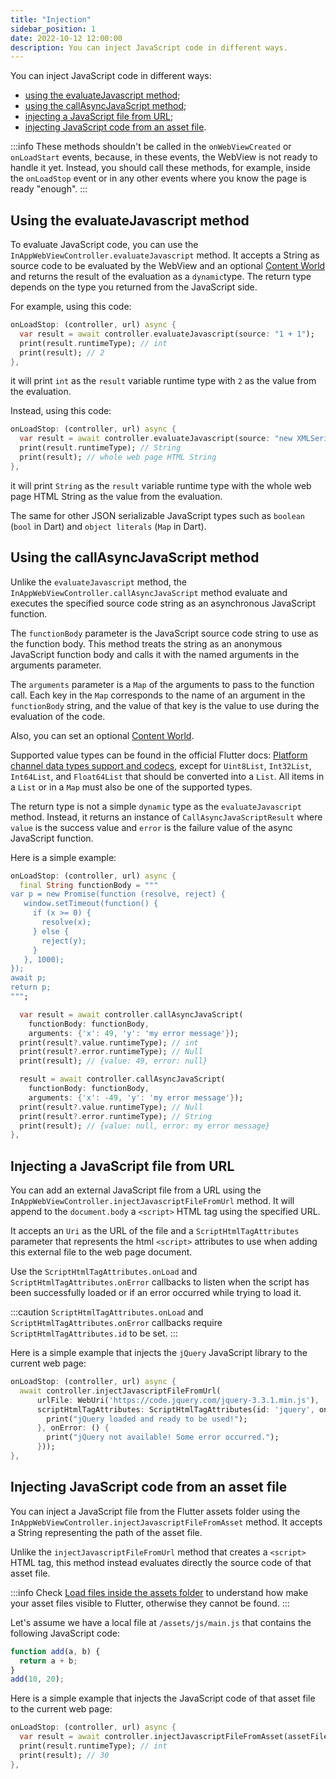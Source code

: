 ```yaml
---
title: "Injection"
sidebar_position: 1
date: 2022-10-12 12:00:00
description: You can inject JavaScript code in different ways.
---
```



<head>
  <title>Javascript Injection | {config.title}</title>
</head>

You can inject JavaScript code in different ways:
- [using the evaluateJavascript method](#using-the-evaluatejavascript-method);
- [using the callAsyncJavaScript method](#using-the-callasyncjavascript-method);
- [injecting a JavaScript file from URL](#injecting-a-javascript-file-from-url);
- [injecting JavaScript code from an asset file](#injecting-javascript-code-from-an-asset-file).

:::info
  These methods shouldn't be called in the `onWebViewCreated` or `onLoadStart` events, because, in these events, the WebView is not ready to handle it yet. Instead, you should call these methods, for example, inside the `onLoadStop` event or in any other events where you know the page is ready "enough".
:::

## Using the evaluateJavascript method

To evaluate JavaScript code, you can use the `InAppWebViewController.evaluateJavascript` method. It accepts a String as source code to be evaluated by the WebView and an optional [Content World](/docs/webview/javascript/content-worlds) and returns the result of the evaluation as a `dynamic`type.
The return type depends on the type you returned from the JavaScript side.

For example, using this code:
```dart
onLoadStop: (controller, url) async {
  var result = await controller.evaluateJavascript(source: "1 + 1");
  print(result.runtimeType); // int
  print(result); // 2
},
```
it will print `int` as the `result` variable runtime type with `2` as the value from the evaluation.

Instead, using this code:
```dart
onLoadStop: (controller, url) async {
  var result = await controller.evaluateJavascript(source: "new XMLSerializer().serializeToString(document);");
  print(result.runtimeType); // String
  print(result); // whole web page HTML String
},
```
it will print `String` as the `result` variable runtime type with the whole web page HTML String as the value from the evaluation.

The same for other JSON serializable JavaScript types such as `boolean` (`bool` in Dart) and `object literals` (`Map` in Dart).

## Using the callAsyncJavaScript method

Unlike the `evaluateJavascript` method, the `InAppWebViewController.callAsyncJavaScript` method evaluate and executes the specified source code string as an asynchronous JavaScript function.

The `functionBody` parameter is the JavaScript source code string to use as the function body. This method treats the string as an anonymous JavaScript function body and calls it with the named arguments in the arguments parameter.

The `arguments` parameter is a `Map` of the arguments to pass to the function call. Each key in the `Map` corresponds to the name of an argument in the `functionBody` string, and the value of that key is the value to use during the evaluation of the code.

Also, you can set an optional [Content World](/docs/webview/javascript/content-worlds).

Supported value types can be found in the official Flutter docs: [Platform channel data types support and codecs](https://flutter.dev/docs/development/platform-integration/platform-channels#codec), except for `Uint8List`, `Int32List`, `Int64List`, and `Float64List` that should be converted into a `List`. All items in a `List` or in a `Map` must also be one of the supported types.

The return type is not a simple `dynamic` type as the `evaluateJavascript` method. Instead, it returns an instance of `CallAsyncJavaScriptResult` where `value` is the success value and `error` is the failure value of the async JavaScript function.

Here is a simple example:
```dart
onLoadStop: (controller, url) async {
  final String functionBody = """
var p = new Promise(function (resolve, reject) {
   window.setTimeout(function() {
     if (x >= 0) {
       resolve(x);
     } else {
       reject(y);
     }
   }, 1000);
});
await p;
return p;
""";

  var result = await controller.callAsyncJavaScript(
    functionBody: functionBody,
    arguments: {'x': 49, 'y': 'my error message'});
  print(result?.value.runtimeType); // int
  print(result?.error.runtimeType); // Null
  print(result); // {value: 49, error: null}

  result = await controller.callAsyncJavaScript(
    functionBody: functionBody,
    arguments: {'x': -49, 'y': 'my error message'});
  print(result?.value.runtimeType); // Null
  print(result?.error.runtimeType); // String
  print(result); // {value: null, error: my error message}
},
```

## Injecting a JavaScript file from URL

You can add an external JavaScript file from a URL using the `InAppWebViewController.injectJavascriptFileFromUrl` method. It will append to the `document.body` a `<script>` HTML tag using the specified URL.

It accepts an `Uri` as the URL of the file and a `ScriptHtmlTagAttributes` parameter that represents the html `<script>` attributes to use when adding this external file to the web page document.

Use the `ScriptHtmlTagAttributes.onLoad` and `ScriptHtmlTagAttributes.onError` callbacks to listen when the script has been successfully loaded or if an error occurred while trying to load it.

:::caution
  `ScriptHtmlTagAttributes.onLoad` and `ScriptHtmlTagAttributes.onError` callbacks require `ScriptHtmlTagAttributes.id` to be set.
:::

Here is a simple example that injects the `jQuery` JavaScript library to the current web page:
```dart
onLoadStop: (controller, url) async {
  await controller.injectJavascriptFileFromUrl(
      urlFile: WebUri('https://code.jquery.com/jquery-3.3.1.min.js'),
      scriptHtmlTagAttributes: ScriptHtmlTagAttributes(id: 'jquery', onLoad: () {
        print("jQuery loaded and ready to be used!");
      }, onError: () {
        print("jQuery not available! Some error occurred.");
      }));
},
```

## Injecting JavaScript code from an asset file

You can inject a JavaScript file from the Flutter assets folder using the `InAppWebViewController.injectJavascriptFileFromAsset` method. It accepts a String representing the path of the asset file.

Unlike the `injectJavascriptFileFromUrl` method that creates a `<script>` HTML tag, this method instead evaluates directly the source code of that asset file.

:::info
  Check [Load files inside the assets folder](/docs/intro#load-files-inside-the-assets-folder) to understand how make your asset files visible to Flutter, otherwise they cannot be found.
:::

Let's assume we have a local file at `/assets/js/main.js` that contains the following JavaScript code:
```javascript
function add(a, b) {
  return a + b;
}
add(10, 20);
```

Here is a simple example that injects the JavaScript code of that asset file to the current web page:
```dart
onLoadStop: (controller, url) async {
  var result = await controller.injectJavascriptFileFromAsset(assetFilePath: "assets/js/main.js");
  print(result.runtimeType); // int
  print(result); // 30
},
```
